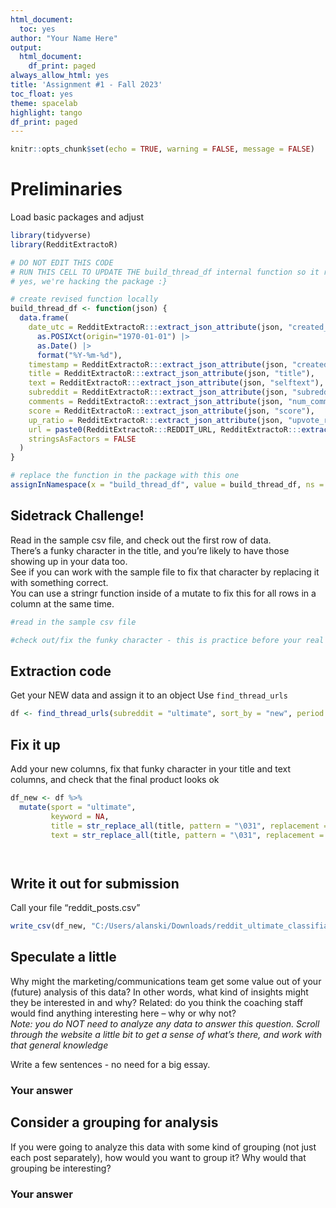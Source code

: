 ```yaml
---
html_document:
  toc: yes
author: "Your Name Here"
output:
  html_document:
    df_print: paged
always_allow_html: yes
title: 'Assignment #1 - Fall 2023'
toc_float: yes
theme: spacelab
highlight: tango
df_print: paged
---
```

  
```r
knitr::opts_chunk$set(echo = TRUE, warning = FALSE, message = FALSE)
```


# Preliminaries
Load basic packages and adjust 
```r
library(tidyverse)
library(RedditExtractoR)
```


```r
# DO NOT EDIT THIS CODE
# RUN THIS CELL TO UPDATE THE build_thread_df internal function so it returns extra data
# yes, we're hacking the package :}

# create revised function locally
build_thread_df <- function(json) {
  data.frame(
    date_utc = RedditExtractoR:::extract_json_attribute(json, "created_utc") |> 
      as.POSIXct(origin="1970-01-01") |>
      as.Date() |>
      format("%Y-%m-%d"),
    timestamp = RedditExtractoR:::extract_json_attribute(json, "created_utc"),
    title = RedditExtractoR:::extract_json_attribute(json, "title"),
    text = RedditExtractoR:::extract_json_attribute(json, "selftext"),
    subreddit = RedditExtractoR:::extract_json_attribute(json, "subreddit"),
    comments = RedditExtractoR:::extract_json_attribute(json, "num_comments"),
    score = RedditExtractoR:::extract_json_attribute(json, "score"),
    up_ratio = RedditExtractoR:::extract_json_attribute(json, "upvote_ratio"),
    url = paste0(RedditExtractoR:::REDDIT_URL, RedditExtractoR:::extract_json_attribute(json, "permalink")),
    stringsAsFactors = FALSE
  )
}

# replace the function in the package with this one
assignInNamespace(x = "build_thread_df", value = build_thread_df, ns = "RedditExtractoR")
```

## Sidetrack Challenge!
Read in the sample csv file, and check out the first row of data.  
There's a funky character in the title, and you're likely to have those showing up in your data too.  
See if you can work with the sample file to fix that character by replacing it with something correct.  
You can use a stringr function inside of a mutate to fix this for all rows in a column at the same time.
```r
#read in the sample csv file

#check out/fix the funky character - this is practice before your real data below
```


## Extraction code
Get your NEW data and assign it to an object
Use `find_thread_urls`
```r
df <- find_thread_urls(subreddit = "ultimate", sort_by = "new", period = "year")
```

## Fix it up
Add your new columns, fix that funky character in your title and text columns, and check that the final product looks ok  
```r
df_new <- df %>%
  mutate(sport = "ultimate",
         keyword = NA, 
         title = str_replace_all(title, pattern = "\031", replacement = "'"),
         text = str_replace_all(title, pattern = "\031", replacement = "'"))




```


## Write it out for submission
Call your file "reddit_posts.csv"
```r
write_csv(df_new, "C:/Users/alanski/Downloads/reddit_ultimate_classifiation.csv")
```

## Speculate a little
Why might the marketing/communications team get some value out of your (future) analysis of this data? In other words, what kind of insights might they be interested in and why? Related: do you think the coaching staff would find anything interesting here -- why or why not?  
*Note: you do NOT need to analyze any data to answer this question.  Scroll through the website a little bit to get a sense of what's there, and work with that general knowledge*   

Write a few sentences - no need for a big essay.  
  
### Your answer

## Consider a grouping for analysis
If you were going to analyze this data with some kind of grouping (not just each post separately), how would you want to group it? Why would that grouping be interesting?

### Your answer

